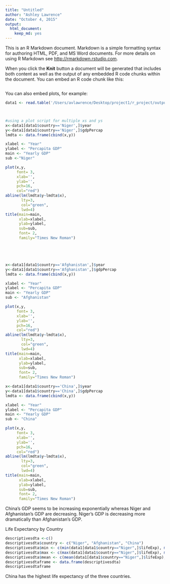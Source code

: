 ```yaml
---
title: "Untitled"
author: "Ashley Lawrence"
date: "October 4, 2015"
output: 
  html_document: 
    keep_md: yes
---
```


This is an R Markdown document. Markdown is a simple formatting syntax for authoring HTML, PDF, and MS Word documents. For more details on using R Markdown see <http://rmarkdown.rstudio.com>.

When you click the **Knit** button a document will be generated that includes both content as well as the output of any embedded R code chunks within the document. You can embed an R code chunk like this:

```r

```

You can also embed plots, for example:

```r
data1 <- read.table('/Users/avlawrence/Desktop/project1/r_project/output/combined_gapMinder.tsv', header=T)



#using a plot script for multiple xs and ys
x<-data1[data1$country=='Niger',]$year
y<-data1[data1$country=='Niger',]$gdpPercap
lmdta <- data.frame(cbind(x,y))

xlabel <- "Year"
ylabel <- "Percapita GDP"
main <- "Yearly GDP"
sub <-"Niger"

plot(x,y, 
     font= 3, 
     xlab='', 
     ylab='', 
     pch=16, 
     col="red")
abline(lm(lmdta$y~lmdta$x), 
       lty=3, 
       col="green", 
       lwd=4)
title(main=main, 
      xlab=xlabel, 
      ylab=ylabel,
      sub=sub,
      font= 2, 
      family="Times New Roman")





x<-data1[data1$country=='Afghanistan',]$year
y<-data1[data1$country=='Afghanistan',]$gdpPercap
lmdta <- data.frame(cbind(x,y))

xlabel <- "Year"
ylabel <- "Percapita GDP"
main <- "Yearly GDP"
sub <- "Afghanistan"

plot(x,y, 
     font= 3, 
     xlab='', 
     ylab='', 
     pch=16, 
     col="red")
abline(lm(lmdta$y~lmdta$x), 
       lty=3, 
       col="green", 
       lwd=4)
title(main=main, 
      xlab=xlabel, 
      ylab=ylabel, 
      sub=sub,
      font= 2, 
      family="Times New Roman")

x<-data1[data1$country=='China',]$year
y<-data1[data1$country=='China',]$gdpPercap
lmdta <- data.frame(cbind(x,y))

xlabel <- "Year"
ylabel <- "Percapita GDP"
main <- "Yearly GDP"
sub <- "China"

plot(x,y, 
     font= 3, 
     xlab='', 
     ylab='', 
     pch=16, 
     col="red")
abline(lm(lmdta$y~lmdta$x), 
       lty=3, 
       col="green", 
       lwd=4)
title(main=main, 
      xlab=xlabel, 
      ylab=ylabel, 
      sub=sub,
      font= 2, 
      family="Times New Roman")

```

China's GDP seems to be increasing exponentially whereas Niger and Afghanistan's GDP are decreasing. Niger's GDP is decreasing more dramatically than Afghanistan's GDP. 

Life Expectancy by Country
```r
descriptivesdta <-c()
descriptivesdta$country <- c("Niger", "Afghanistan", "China")
descriptivesdta$min <- c(min(data1[data1$country=="Niger",]$lifeExp), min(data1[data1$country=="Afghanistan",]$lifeExp), min(data1[data1$country=="China",]$lifeExp))
descriptivesdta$max <- c(max(data1[data1$country=="Niger",]$lifeExp), max(data1[data1$country=="Afghanistan",]$lifeExp), max(data1[data1$country=="China",]$lifeExp))
descriptivesdta$mean <- c(mean(data1[data1$country=="Niger",]$lifeExp), mean(data1[data1$country=="Afghanistan",]$lifeExp), mean(data1[data1$country=="China",]$lifeExp))
descriptivesdtaframe <- data.frame(descriptivesdta)
descriptivesdtaframe
```

China has the highest life expectancy of the three countries. 